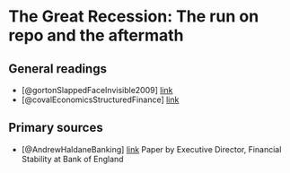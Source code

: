 # The Great Recession: The run on repo and the aftermath

## General readings

+ [@gortonSlappedFaceInvisible2009] [link](https://papers.ssrn.com/sol3/papers.cfm?abstract_id=1401882)
+ [@covalEconomicsStructuredFinance] [link](https://pubs.aeaweb.org/doi/pdfplus/10.1257/jep.23.1.3)

## Primary sources

<!-- + Congressional testimony on CSPAN -->
<!-- + Parliamentary inquiry on banking stability -->
<!-- + Andy Haldane speach? -->
+ [@AndrewHaldaneBanking] [link](https://www.bis.org/review/r091111e.pdf) Paper by Executive Director, Financial Stability at Bank of England